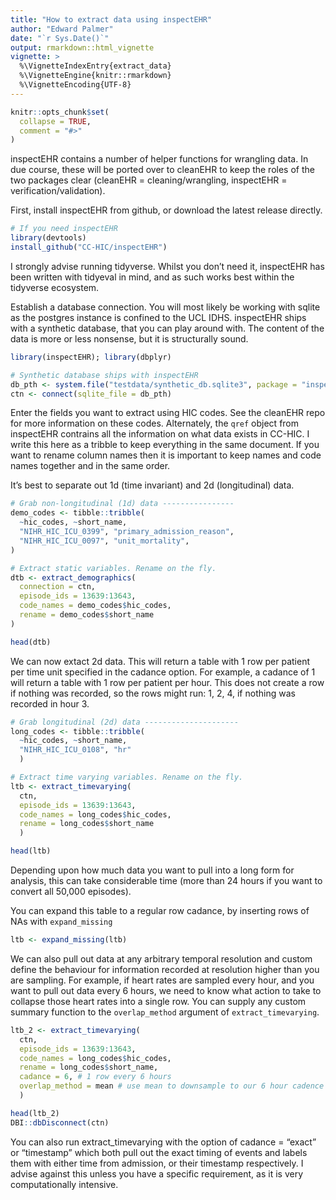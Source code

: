 ```yaml
---
title: "How to extract data using inspectEHR"
author: "Edward Palmer"
date: "`r Sys.Date()`"
output: rmarkdown::html_vignette
vignette: >
  %\VignetteIndexEntry{extract_data}
  %\VignetteEngine{knitr::rmarkdown}
  %\VignetteEncoding{UTF-8}
---
```


```r
knitr::opts_chunk$set(
  collapse = TRUE,
  comment = "#>"
)
```

inspectEHR contains a number of helper functions for wrangling data. In due course, these will be ported over to cleanEHR to keep the roles of the two packages clear (cleanEHR = cleaning/wrangling, inspectEHR = verification/validation).

First, install inspectEHR from github, or download the latest release directly.

```r
# If you need inspectEHR
library(devtools)
install_github("CC-HIC/inspectEHR")
```

I strongly advise running tidyverse. Whilst you don't need it, inspectEHR has been written with tidyeval in mind, and as such works best within the tidyverse ecosystem.

Establish a database connection. You will most likely be working with sqlite as the postgres instance is confined to the UCL IDHS. inspectEHR ships with a synthetic database, that you can play around with. The content of the data is more or less nonsense, but it is structurally sound.

```r
library(inspectEHR); library(dbplyr)

# Synthetic database ships with inspectEHR
db_pth <- system.file("testdata/synthetic_db.sqlite3", package = "inspectEHR")
ctn <- connect(sqlite_file = db_pth)
```

Enter the fields you want to extract using HIC codes. See the cleanEHR repo for more information on these codes. Alternately, the `qref` object from inspectEHR contrains all the information on what data exists in CC-HIC. I write this here as a tribble to keep everything in the same document. If you want to rename column names then it is important to keep names and code names together and in the same order.

It's best to separate out 1d (time invariant) and 2d (longitudinal) data.

```r
# Grab non-longitudinal (1d) data ----------------
demo_codes <- tibble::tribble(
  ~hic_codes, ~short_name,
  "NIHR_HIC_ICU_0399", "primary_admission_reason",
  "NIHR_HIC_ICU_0097", "unit_mortality",
)

# Extract static variables. Rename on the fly.
dtb <- extract_demographics(
  connection = ctn,
  episode_ids = 13639:13643,
  code_names = demo_codes$hic_codes,
  rename = demo_codes$short_name
)

head(dtb)
```

We can now extact 2d data. This will return a table with 1 row per patient per time unit specified in the cadance option. For example, a cadance of 1 will return a table with 1 row per patient per hour. This does not create a row if nothing was recorded, so the rows might run: 1, 2, 4, if nothing was recorded in hour 3.

```r
# Grab longitudinal (2d) data ---------------------
long_codes <- tibble::tribble(
  ~hic_codes, ~short_name,
  "NIHR_HIC_ICU_0108", "hr"
  )

# Extract time varying variables. Rename on the fly.
ltb <- extract_timevarying(
  ctn,
  episode_ids = 13639:13643,
  code_names = long_codes$hic_codes,
  rename = long_codes$short_name
  )

head(ltb)
```

Depending upon how much data you want to pull into a long form for analysis, this can take considerable time (more than 24 hours if you want to convert all 50,000 episodes).

You can expand this table to a regular row cadance, by inserting rows of NAs with `expand_missing`

```r
ltb <- expand_missing(ltb)
```

We can also pull out data at any arbitrary temporal resolution and custom define the behaviour for information recorded at resolution higher than you are sampling. For example, if heart rates are sampled every hour, and you want to pull out data every 6 hours, we need to know what action to take to collapse those heart rates into a single row. You can supply any custom summary function to the `overlap_method` argument of `extract_timevarying`.

```r
ltb_2 <- extract_timevarying(
  ctn,
  episode_ids = 13639:13643,
  code_names = long_codes$hic_codes,
  rename = long_codes$short_name,
  cadance = 6, # 1 row every 6 hours
  overlap_method = mean # use mean to downsample to our 6 hour cadence
  )

head(ltb_2)
DBI::dbDisconnect(ctn)
```

You can also run extract_timevarying with the option of cadance = "exact" or "timestamp" which both pull out the exact timing of events and labels them with either time from admission, or their timestamp respectively. I advise against this unless you have a specific requirement, as it is very computationally intensive.
